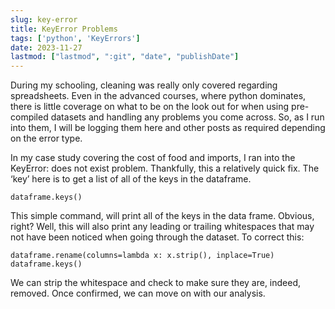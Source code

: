 ```yaml
---
slug: key-error
title: KeyError Problems
tags: ['python', 'KeyErrors']
date: 2023-11-27
lastmod: ["lastmod", ":git", "date", "publishDate"]
---
```


During my schooling, cleaning was really only covered regarding spreadsheets. Even in the advanced courses, where python dominates, there is little coverage on what to be on the look out for when using pre-compiled datasets and handling any problems you come across. So, as I run into them, I will be logging them here and other posts as required depending on the error type.

<!--more-->

In my case study covering the cost of food and imports, I ran into the KeyError: <key> does not exist problem. Thankfully, this a relatively quick fix. The 'key' here is to get a list of all of the keys in the dataframe.

```
dataframe.keys()
```
This simple command, will print all of the keys in the data frame. Obvious, right? Well, this will also print any leading or trailing whitespaces that may not have been noticed when going through the dataset. To correct this:
```
dataframe.rename(columns=lambda x: x.strip(), inplace=True)
dataframe.keys()
```
We can strip the whitespace and check to make sure they are, indeed, removed.
Once confirmed, we can move on with our analysis.